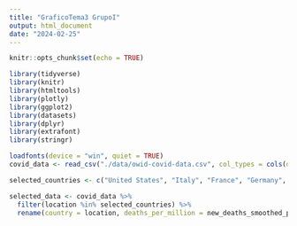 ```yaml
---
title: "GraficoTema3 GrupoI"
output: html_document
date: "2024-02-25"
---
```


```r
knitr::opts_chunk$set(echo = TRUE)
```




```r
library(tidyverse)
library(knitr)
library(htmltools)
library(plotly)
library(ggplot2)
library(datasets)
library(dplyr)
library(extrafont)
library(stringr)

loadfonts(device = "win", quiet = TRUE)
covid_data <- read_csv("./data/owid-covid-data.csv", col_types = cols(date = col_date(format = "%Y-%m-%d")))

selected_countries <- c("United States", "Italy", "France", "Germany", "Canada", "Japan", "United Kingdom", "Spain")

selected_data <- covid_data %>%
  filter(location %in% selected_countries) %>%
  rename(country = location, deaths_per_million = new_deaths_smoothed_per_million)



```

